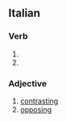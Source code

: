 ==Italian==

===Verb===
{{it-pp|contrappost}}

# {{past participle of|[[contrappore]]|lang=Italian}}
# {{past participle of|[[contrapporsi]]|lang=Italian}}

===Adjective===
{{it-adj|contrappost}}

# [[contrasting]]
# [[opposing]]